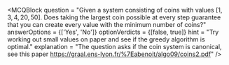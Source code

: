<MCQBlock
question = "Given a system consisting of coins with values $[1, 3, 4, 20, 50]$. Does taking the largest coin possible at every step guarantee that you can create every value with the minimum number of coins?"
answerOptions = {['Yes', 'No']}
optionVerdicts = {[false, true]}
hint = "Try working out small values on paper and see if the greedy algorithm is optimal."
explanation = "The question asks if the coin system is canonical, see this paper https://graal.ens-lyon.fr/%7Eabenoit/algo09/coins2.pdf"
/>

